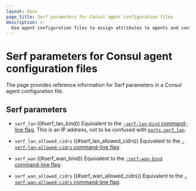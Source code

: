 ```yaml
---
layout: docs
page_title: Serf parameters for Consul agent configuration files
description: >-
  Use agent configuration files to assign attributes to agents and configure multiple agents at once. Learn about agent configuration file parameters and formatting with this reference page and sample code.
---
```


# Serf parameters for Consul agent configuration files

The page provides reference information for Serf parameters in a Consul agent configuration file.

## Serf parameters

- `serf_lan` ((#serf_lan_bind)) Equivalent to the [`-serf-lan-bind` command-line flag](/consul/commands/agent#_serf_lan_bind).
  This is an IP address, not to be confused with [`ports.serf_lan`](/consul/docs/reference/agent/configuration-file/general#serf_lan_port).

- `serf_lan_allowed_cidrs` ((#serf_lan_allowed_cidrs)) Equivalent to the [`-serf-lan-allowed-cidrs` command-line flag](/consul/commands/agent#_serf_lan_allowed_cidrs).

- `serf_wan` ((#serf_wan_bind)) Equivalent to the [`-serf-wan-bind` command-line flag](/consul/commands/agent#_serf_wan_bind).

- `serf_wan_allowed_cidrs` ((#serf_wan_allowed_cidrs)) Equivalent to the
  [`-serf-wan-allowed-cidrs` command-line
  flag](/consul/commands/agent#_serf_wan_allowed_cidrs).

